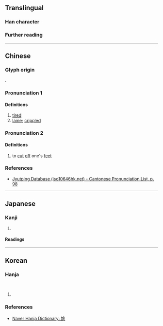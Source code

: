 {{character info}}
==Translingual==

===Han character===
{{Han char|rn=43|rad=尢|as=06|sn=9|four=|canj=KUNMU|ids=⿺尢危}}

===Further reading===
{{Han ref|kx=0298.250|dkj=07574|dj=0593.310|hdz=10554.090|uh=5C2F}}

----

==Chinese==
{{zh-forms|alt=𡯵,𣧼,𥎾}}

===Glyph origin===
{{Han compound|尢|危|c1=s|c2=p|ls=psc|t1=lame}}.

===Pronunciation 1===
{{zh-pron
|m=kuì
|c=kwai3
|mc=y
|oc=y
|cat=a
}}

====Definitions====
{{head|zh|Han character}}

# [[tired]]
# [[lame]]; [[crippled]]

===Pronunciation 2===
{{zh-pron
|m=kuǐ
|cat=v
}}

====Definitions====
{{head|zh|Han character}}

# to [[cut]] [[off]] one's [[foot|feet]] {{gloss|as [[punishment]]}}

===References===
* [http://www.iso10646hk.net/jp/document/download.jsp Jyutping Database (iso10646hk.net) - Cantonese Pronunciation List, p. 98]

----

==Japanese==

===Kanji===
{{ja-kanji|grade=|rs=尢06}}

# {{rfdef|ja|sort=尢06}}

====Readings====
{{ja-readings
|on=き
|kun=うむ,ちんば,あしなえ
}}

----

==Korean==

===Hanja===
{{ko-hanja|고달플|귀}}<br>
{{ko-hanja|고달플|위}}

# {{rfdef|ko|sort=尢06}}

===References===
* [https://hanja.dict.naver.com/#/entry/ccko/e652c57e9ddb41daa3321601441d6d2b Naver Hanja Dictionary: 尯]